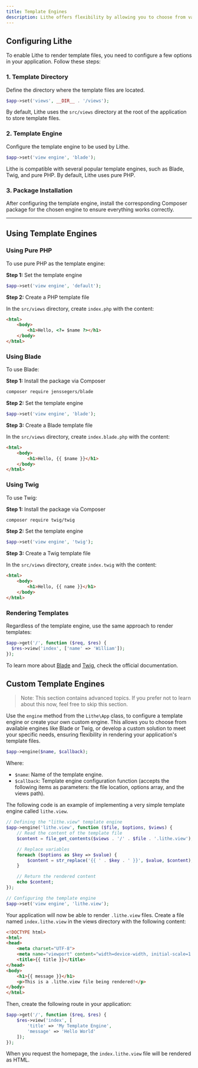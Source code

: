 ```yaml
---
title: Template Engines  
description: Lithe offers flexibility by allowing you to choose from various template engines, such as pure PHP, Blade, and Twig. In addition to the default engines, you can configure others to optimize the creation and rendering of dynamic interfaces.
---
```


## Configuring Lithe

To enable Lithe to render template files, you need to configure a few options in your application. Follow these steps:

### 1. Template Directory

Define the directory where the template files are located.

```php
$app->set('views', __DIR__ . '/views');
```

By default, Lithe uses the `src/views` directory at the root of the application to store template files.

### 2. Template Engine

Configure the template engine to be used by Lithe.

```php
$app->set('view engine', 'blade');
```

Lithe is compatible with several popular template engines, such as Blade, Twig, and pure PHP. By default, Lithe uses pure PHP.

### 3. Package Installation

After configuring the template engine, install the corresponding Composer package for the chosen engine to ensure everything works correctly.

---

## Using Template Engines

### Using Pure PHP

To use pure PHP as the template engine:

**Step 1:** Set the template engine

```php
$app->set('view engine', 'default');
```

**Step 2:** Create a PHP template file

In the `src/views` directory, create `index.php` with the content:

```html
<html>
    <body>
        <h1>Hello, <?= $name ?></h1>
    </body>
</html>
```

### Using Blade

To use Blade:

**Step 1:** Install the package via Composer

```bash
composer require jenssegers/blade
```

**Step 2:** Set the template engine

```php
$app->set('view engine', 'blade');
```

**Step 3:** Create a Blade template file

In the `src/views` directory, create `index.blade.php` with the content:

```html
<html>
    <body>
        <h1>Hello, {{ $name }}</h1>
    </body>
</html>
```

### Using Twig

To use Twig:

**Step 1:** Install the package via Composer

```bash
composer require twig/twig
```

**Step 2:** Set the template engine

```php
$app->set('view engine', 'twig');
```

**Step 3:** Create a Twig template file

In the `src/views` directory, create `index.twig` with the content:

```html
<html>
    <body>
        <h1>Hello, {{ name }}</h1>
    </body>
</html>
```

### Rendering Templates

Regardless of the template engine, use the same approach to render templates:

```php
$app->get('/', function ($req, $res) {
  $res->view('index', ['name' => 'William']);
});
```

To learn more about <a href="https://laravel.com/docs/blade" target="_blank">Blade</a> and <a href="https://twig.symfony.com/doc" target="_blank">Twig</a>, check the official documentation.

## Custom Template Engines

> Note: This section contains advanced topics. If you prefer not to learn about this now, feel free to skip this section.

Use the `engine` method from the `Lithe\App` class, to configure a template engine or create your own custom engine. This allows you to choose from available engines like Blade or Twig, or develop a custom solution to meet your specific needs, ensuring flexibility in rendering your application's template files.

```php
$app->engine($name, $callback);
```

Where:
- `$name`: Name of the template engine.
- `$callback`: Template engine configuration function (accepts the following items as parameters: the file location, options array, and the views path).

The following code is an example of implementing a very simple template engine called `lithe.view`.

```php
// Defining the "lithe.view" template engine
$app->engine('lithe.view', function ($file, $options, $views) {
    // Read the content of the template file
    $content = file_get_contents($views . '/' . $file . '.lithe.view');

    // Replace variables
    foreach ($options as $key => $value) {
        $content = str_replace('{{ ' . $key . ' }}', $value, $content);
    }

    // Return the rendered content
    echo $content;
});

// Configuring the template engine
$app->set('view engine', 'lithe.view');
```

Your application will now be able to render `.lithe.view` files. Create a file named `index.lithe.view` in the views directory with the following content:

```html
<!DOCTYPE html>
<html>
<head>
    <meta charset="UTF-8">
    <meta name="viewport" content="width=device-width, initial-scale=1.0">
    <title>{{ title }}</title>
</head>
<body>
    <h1>{{ message }}</h1>
    <p>This is a .lithe.view file being rendered!</p>
</body>
</html>
```

Then, create the following route in your application:

```php
$app->get('/', function ($req, $res) {
    $res->view('index', [
        'title' => 'My Template Engine', 
        'message' => 'Hello World'
    ]);
});
```

When you request the homepage, the `index.lithe.view` file will be rendered as HTML.
